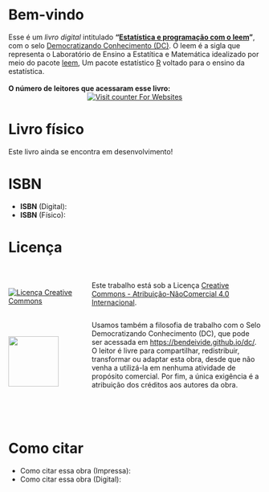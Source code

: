# Bem-vindo {.unnumbered}

Esse é um *livro digital* intitulado __"[Estatística e programação com o leem](https://bendeivide.github.io/books/leem/)"__, com o selo [Democratizando Conhecimento (DC)](https://bendeivide.github.io/dc/). O leem é a sigla que representa o Laboratório de Ensino a Estatítica e Matemática idealizado por meio do pacote [leem](https://bendeivide.github.io/leem/), Um pacote estatístico [R](https://www.r-project.org/) voltado para o ensino da estatística.
</br>
</br>
**O número de leitores  que acessaram esse livro:**
</br>
<center>
<!-- hitwebcounter Code START -->
<a href="https://www.hitwebcounter.com" target="_blank">
<img src="https://hitwebcounter.com/counter/counter.php?page=15115301&style=0027&nbdigits=9&type=page&initCount=0" title="Counter Widget" Alt="Visit counter For Websites"   border="0" /></a>                                           
</center> 

# Livro físico {.unnumbered}

Este livro ainda se encontra em desenvolvimento!

# ISBN {.unnumbered}

- __ISBN__ (Digital): 
- __ISBN__ (Físico): 

# Licença {.unnumbered}

:::: {.columns}

::: {.column width="30%" .v-center-container}

</br>

<a rel="license" href="http://creativecommons.org/licenses/by-nc/4.0/"><img alt="Licença Creative Commons" style="border-width:0" src="https://i.creativecommons.org/l/by-nc/4.0/88x31.png" />


:::

::: {.column width="70%"}

</a><br />Este trabalho está sob a Licença <a rel="license" href="http://creativecommons.org/licenses/by-nc/4.0/">Creative Commons - Atribuição-NãoComercial 4.0 Internacional</a>.

:::

::::


:::: {.columns}

::: {.column width="30%" .v-center-container}

</br>

<a href="https://bendeivide.github.io/dc/"><img src="SeloDC-preto.png" align="left" width="100" /></a>

:::

::: {.column width="70%"}

Usamos também a filosofia de trabalho com o Selo Democratizando Conhecimento (DC), que pode ser acessada em <https://bendeivide.github.io/dc/>. O leitor é livre para compartilhar, redistribuir, transformar ou adaptar esta obra, desde que não venha a utilizá-la em nenhuma atividade de propósito comercial. Por fim, a única exigência é a atribuição dos créditos aos autores da obra.

:::

::::



</br>
</br>

# Como citar {.unnumbered}

- Como citar essa obra (Impressa):
- Como citar essa obra (Digital):